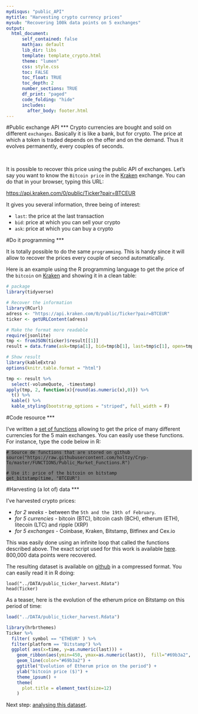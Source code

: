 ```yaml
---
mydisqus: "public_API"
mytitle: "Harvesting crypto currency prices"
mysub: "Recovering 100k data points on 5 exchanges"
output:
  html_document:
      self_contained: false    
      mathjax: default
      lib_dir: libs
      template: template_crypto.html
      theme: "lumen"
      css: style.css
      toc: FALSE
      toc_float: TRUE
      toc_depth: 2
      number_sections: TRUE
      df_print: "paged"
      code_folding: "hide"
      includes: 
        after_body: footer.html
---
```



<div class="mycontent">









#Public exchange API
***
Crypto currencies are bought and sold on different `exchanges`. Basically it is like a bank, but for crypto. The price at which a token is traded depends on the offer and on the demand. Thus it evolves permanently, every couples of seconds.

<br>

It is possible to recover this price using the public API of exchanges. Let's say you want to know the `Bitcoin price` in the [Kraken]() exchange. You can do that in your browser, typing this URL:

[https://api.kraken.com/0/public/Ticker?pair=BTCEUR](https://api.kraken.com/0/public/Ticker?pair=BTCEUR)

It gives you several information, three being of interest:

- `last`: the price at the last transaction
- `bid`: price at which you can sell your crypto
- `ask`: price at which you can buy a crypto





#Do it programming
***

It is totally possible to do the same `programming`. This is handy since it will allow to recover the prices every couple of second automatically.  

Here is an example using the R programming language to get the price of the `bitcoin` on [Kraken]() and showing it in a clean table:

```r
# package
library(tidyverse)

# Recover the information
library(RCurl)
adress <- "https://api.kraken.com/0/public/Ticker?pair=BTCEUR"
ticker <- getURLContent(adress)

# Make the format more readable
require(jsonlite)
tmp <- fromJSON(ticker)$result[[1]]
result = data.frame(ask=tmp$a[1], bid=tmp$b[1], last=tmp$c[1], open=tmp$o, low=tmp$l[1], high=tmp$h[1], volume=tmp$v[1], volumeQuote=NA, timestamp=NA)

# Show result
library(kableExtra)
options(knitr.table.format = "html")

tmp <- result %>% 
  select(-volumeQuote, -timestamp)
apply(tmp, 2, function(x){round(as.numeric(x),0)}) %>%
  t() %>%
  kable() %>% 
  kable_styling(bootstrap_options = "striped", full_width = F)
```



#Code resource
***

I've written a [set of functions](https://github.com/holtzy/Cryp-To/blob/master/FUNCTIONS/Public_Market_Functions.R) allowing to get the price of many different currencies for the 5 main exchanges. You can easily use these functions. For instance, type the code below in R:

<div style="background-color: grey">

```
# Source de functions that are stored on github
source("https://raw.githubusercontent.com/holtzy/Cryp-To/master/FUNCTIONS/Public_Market_Functions.R")

# Use it: price of the bitcoin on bitstamp
get_bitstamp(time, "BTCEUR")
```

</div>




#Harvesting (a lot of) data
***

I've harvested crypto prices:

- *for 2 weeks* - between the `5th and the 19th of February`.
- *for 5 currencies* - bitcoin (BTC), bitcoin cash (BCH), etherum (ETH), litecoin (LTC) and ripple (XRP)
- *for 5 exchanges* - Coinbase, Kraken, Bitstamp, Bitfinex and Cex.io


This was easily done using an infinite loop that called the functions described above. The exact script used for this work is available [here](). 800,000 data points were recovered.

The resulting dataset is available on [github]() in a compressed format. You can easily read it in R doing:

```
load("../DATA/public_ticker_harvest.Rdata")
head(Ticker)
```

As a teaser, here is the evolution of the etherum price on Bitstamp on this period of time:

```r
load("../DATA/public_ticker_harvest.Rdata")

library(hrbrthemes)
Ticker %>%
  filter( symbol == "ETHEUR" ) %>%
  filter(platform == "Bitstamp") %>%
  ggplot( aes(x=time, y=as.numeric(last))) +
    geom_ribbon(aes(ymin=450, ymax=as.numeric(last)),  fill="#69b3a2", color="transparent", alpha=0.5) +
    geom_line(color="#69b3a2") +
    ggtitle("Evolution of Etherum price on the period") +
    ylab("bitcoin price ($)") +
    theme_ipsum() +
    theme(
      plot.title = element_text(size=12)
    )
```

Next step: [analysing this dataset]().


</div>













